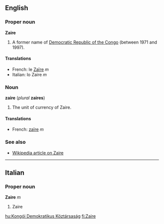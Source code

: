 ==English==
===Proper noun===
'''Zaire'''

#A former name of [[Democratic Republic of the Congo]] (between 1971 and 1997).

====Translations====
*French: le [[Zaïre]] ''m''
*Italian: lo Zaire ''m''

===Noun===
'''zaire''' (''plural'' '''zaires''')

#The unit of currency of Zaire.

====Translations====
*French: [[zaïre]] ''m''

===See also===
*[[w:Zaire|Wikipedia article on Zaire]]

----
==Italian==
===Proper noun===
'''Zaire''' ''m''

#Zaire

[[hu:Kongói Demokratikus Köztársaság]]
[[fi:Zaire]]